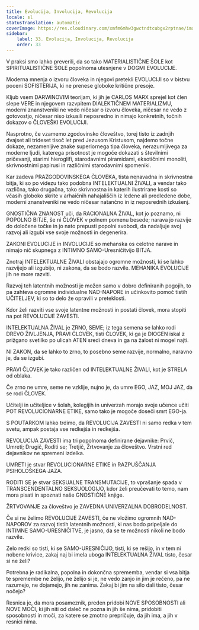 ```yaml
---
title: Evolucija, Involucija, Revolucija
locale: sl
statusTranslation: automatic
coverImage: https://res.cloudinary.com/xmfm6mhw3gwctndtcubgx2rptnae/image/upload/v1740337243/small_cover_educacion_fundamental_a051170f1c.webp
sidebar:
    label: 33. Evolucija, Involucija, Revolucija
    order: 33
---
```

V praksi smo lahko preverili, da so tako MATERIALISTIČNE ŠOLE kot SPIRITUALISTIČNE ŠOLE popolnoma utesnjene v DOGMI EVOLUCIJE.

Moderna mnenja o izvoru človeka in njegovi pretekli EVOLUCIJI so v bistvu poceni SOFISTERIJA, ki ne prenese globoke kritične presoje.

Kljub vsem DARWINOVIM teorijam, ki jih je CARLOS MARX sprejel kot člen slepe VERE in njegovem razvpitem DIALEKTIČNEM MATERIALIZMU, moderni znanstveniki ne vedo ničesar o izvoru človeka, ničesar ne vedo z gotovostjo, ničesar niso izkusili neposredno in nimajo konkretnih, točnih dokazov o ČLOVEŠKI EVOLUCIJI.

Nasprotno, če vzamemo zgodovinsko človeštvo, torej tisto iz zadnjih dvajset ali trideset tisoč let pred Jezusom Kristusom, najdemo točne dokaze, nezamenljive znake superiornega tipa človeka, nerazumljivega za moderne ljudi, katerega prisotnost je mogoče dokazati s številnimi pričevanji, starimi hieroglifi, starodavnimi piramidami, eksotičnimi monoliti, skrivnostnimi papirusi in različnimi starodavnimi spomeniki.

Kar zadeva PRAZGODOVINSKEGA ČLOVEKA, tista nenavadna in skrivnostna bitja, ki so po videzu tako podobna INTELEKTUALNI ŽIVALI, a vendar tako različna, tako drugačna, tako skrivnostna in katerih ilustrirane kosti so včasih globoko skrite v arhaičnih nahajališčih iz ledene ali predledene dobe, moderni znanstveniki ne vedo ničesar natančno in iz neposrednih izkušenj.

GNOSTIČNA ZNANOST uči, da RACIONALNA ŽIVAL, kot jo poznamo, ni POPOLNO BITJE, še ni ČLOVEK v polnem pomenu besede; narava jo razvije do določene točke in jo nato prepusti popolni svobodi, da nadaljuje svoj razvoj ali izgubi vse svoje možnosti in degenerira.

ZAKONI EVOLUCIJE in INVOLUCIJE so mehanska os celotne narave in nimajo nič skupnega z INTIMNO SAMO-Uresničitvijo BITJA.

Znotraj INTELEKTUALNE ŽIVALI obstajajo ogromne možnosti, ki se lahko razvijejo ali izgubijo, ni zakona, da se bodo razvile. MEHANIKA EVOLUCIJE jih ne more razviti.

Razvoj teh latentnih možnosti je možen samo v dobro definiranih pogojih, to pa zahteva ogromne individualne NAD-NAPORE in učinkovito pomoč tistih UČITELJEV, ki so to delo že opravili v preteklosti.

Kdor želi razviti vse svoje latentne možnosti in postati človek, mora stopiti na pot REVOLUCIJE ZAVESTI.

INTELEKTUALNA ŽIVAL je ZRNO, SEME; iz tega semena se lahko rodi DREVO ŽIVLJENJA, PRAVI ČLOVEK, tisti ČLOVEK, ki ga je DIOGEN iskal z prižgano svetilko po ulicah ATEN sredi dneva in ga na žalost ni mogel najti.

NI ZAKON, da se lahko to zrno, to posebno seme razvije, normalno, naravno je, da se izgubi.

PRAVI ČLOVEK je tako različen od INTELEKTUALNE ŽIVALI, kot je STRELA od oblaka.

Če zrno ne umre, seme ne vzklije, nujno je, da umre EGO, JAZ, MOJ JAZ, da se rodi ČLOVEK.

Učitelji in učiteljice v šolah, kolegijih in univerzah morajo svoje učence učiti POT REVOLUCIONARNE ETIKE, samo tako je mogoče doseči smrt EGO-ja.

S POUTARKOM lahko trdimo, da REVOLUCIJA ZAVESTI ni samo redka v tem svetu, ampak postaja vse redkejša in redkejša.

REVOLUCIJA ZAVESTI ima tri popolnoma definirane dejavnike: Prvič, Umreti; Drugič, Roditi se; Tretjič, Žrtvovanje za človeštvo. Vrstni red dejavnikov ne spremeni izdelka.

UMRETI je stvar REVOLUCIONARNE ETIKE in RAZPUŠČANJA PSIHOLOŠKEGA JAZA.

RODITI SE je stvar SEKSUALNE TRANSMUTACIJE, to vprašanje spada v TRANSCENDENTALNO SEKSUOLOGIJO, kdor želi preučevati to temo, nam mora pisati in spoznati naše GNOSTIČNE knjige.

ŽRTVOVANJE za človeštvo je ZAVEDNA UNIVERZALNA DOBRODELNOST.

Če si ne želimo REVOLUCIJE ZAVESTI, če ne vložimo ogromnih NAD-NAPOROV za razvoj tistih latentnih možnosti, ki nas bodo pripeljale do INTIMNE SAMO-URESNIČITVE, je jasno, da se te možnosti nikoli ne bodo razvile.

Zelo redki so tisti, ki se SAMO-URESNIČIJO, tisti, ki se rešijo, in v tem ni nobene krivice, zakaj naj bi imela uboga INTELEKTUALNA ŽIVAL tisto, česar si ne želi?

Potrebna je radikalna, popolna in dokončna sprememba, vendar si vsa bitja te spremembe ne želijo, ne želijo si je, ne vedo zanjo in jim je rečeno, pa ne razumejo, ne dojamejo, jih ne zanima. Zakaj bi jim na silo dali tisto, česar nočejo?

Resnica je, da mora posameznik, preden pridobi NOVE SPOSOBNOSTI ali NOVE MOČI, ki jih niti od daleč ne pozna in jih še nima, pridobiti sposobnosti in moči, za katere se zmotno prepričuje, da jih ima, a jih v resnici nima.

